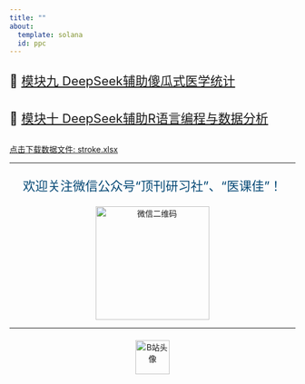 ```yaml
---
title: ""
about:
  template: solana
  id: ppc
---
```


<div style="font-size: 22px; line-height: 2;">
  <p>
    🔗 <a href="https://lizongzhang.github.io/deepseekcamp/L9.html" target="_blank">
    模块九 DeepSeek辅助傻瓜式医学统计</a>
  </p>
  <p>
    🔗 <a href="https://lizongzhang.github.io/deepseekcamp/L10.html" target="_blank">
    模块十 DeepSeek辅助R语言编程与数据分析</a>
  </p>
</div>


<a href="https://github.com/lizongzhang/deepseekcamp/raw/main/stroke.xlsx" download="stroke.xlsx">点击下载数据文件: stroke.xlsx</a>


---

<div style="text-align: center; margin-top: 1em;">
  <p style="font-size: 22px; color: #044875;">
    欢迎关注微信公众号“顶刊研习社”、“医课佳”！
  </p>
  <img src="img/wechat.png" alt="微信二维码" width="200">
</div>

---

<div style="text-align: center; margin-top: 1.5em;">
  <a href="https://space.bilibili.com/590872906" target="_blank">
    <img src="img/bili_up.jpg" alt="B站头像" width="60">
  </a>
</div>



